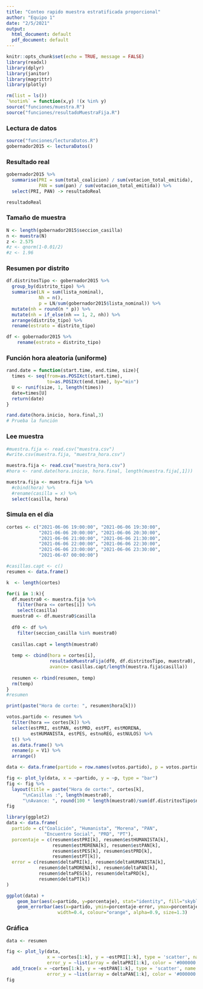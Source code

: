 ```yaml
---
title: "Conteo rapido muestra estratificada proporcional"
author: "Equipo 1"
date: "2/5/2021"
output:
  html_document: default
  pdf_document: default
---
```


```r
knitr::opts_chunk$set(echo = TRUE, message = FALSE)
library(readxl)
library(dplyr)
library(janitor)
library(magrittr)
library(plotly)
```

```r
rm(list = ls())
`%notin%` = function(x,y) !(x %in% y)
source("funciones/muestra.R")
source("funciones/resultadoMuestraFija.R")
```

### Lectura de datos

```r
source("funciones/lecturaDatos.R")
gobernador2015 <- lecturaDatos() 
```

### Resultado real

```r
gobernador2015 %>%
  summarise(PRI = sum(total_coalicion) / sum(votacion_total_emitida),
            PAN = sum(pan) / sum(votacion_total_emitida)) %>%
  select(PRI, PAN) -> resultadoReal

resultadoReal
```

### Tamaño de muestra

```r
N <- length(gobernador2015$seccion_casilla)
n <- muestra(N)                             
z <- 2.575
#z <- qnorm(1-0.01/2)
#z <- 1.96
```

### Resumen por distrito

```r
df.distritosTipo <- gobernador2015 %>%
  group_by(distrito_tipo) %>%
  summarise(LN = sum(lista_nominal),
            Nh = n(),           
            p = LN/sum(gobernador2015$lista_nominal)) %>%  
  mutate(nh = round(n * p)) %>%
  mutate(nh = if_else(nh == 1, 2, nh)) %>%
  arrange(distrito_tipo) %>%
  rename(estrato = distrito_tipo)

df <- gobernador2015 %>%
    rename(estrato = distrito_tipo) 
```

### Función hora aleatoria (uniforme)

```r
rand.date = function(start.time, end.time, size){
  times <- seq(from=as.POSIXct(start.time), 
               to=as.POSIXct(end.time), by="min")  
  U <- runif(size, 1, length(times))  
  date=times[U] 
  return(date)
}

rand.date(hora.inicio, hora.final,3)
# Prueba la función
```

### Lee muestra

```r
#muestra.fija <- read.csv("muestra.csv")
#write.csv(muestra.fija, "muestra_hora.csv")

muestra.fija <- read.csv("muestra_hora.csv")
#hora <- rand.date(hora.inicio, hora.final, length(muestra.fija[,1]))

muestra.fija <- muestra.fija %>%
  #cbind(hora) %>%
  #rename(casilla = x) %>%
  select(casilla, hora)
```

### Simula en el día

```r
cortes <- c("2021-06-06 19:00:00", "2021-06-06 19:30:00",
            "2021-06-06 20:00:00", "2021-06-06 20:30:00", 
            "2021-06-06 21:00:00", "2021-06-06 21:30:00", 
            "2021-06-06 22:00:00", "2021-06-06 22:30:00", 
            "2021-06-06 23:00:00", "2021-06-06 23:30:00", 
            "2021-06-07 00:00:00")

#casillas.capt <- c()
resumen <- data.frame()
```

```r
k  <- length(cortes)
```

```r
for(i in 1:k){
  df.muestra0 <- muestra.fija %>%
    filter(hora <= cortes[i]) %>%
    select(casilla)
  muestra0 <- df.muestra0$casilla
  
  df0 <- df %>%
    filter(seccion_casilla %in% muestra0) 
  
  casillas.capt = length(muestra0)
  
  temp <- cbind(hora = cortes[i],
                resultadoMuestraFija(df0, df.distritosTipo, muestra0),
                avance= casillas.capt/length(muestra.fija$casilla))
  
  resumen <- rbind(resumen, temp)
  rm(temp)
}
#resumen
```

```r
print(paste("Hora de corte: ", resumen$hora[k]))
```

```r
votos.partido <- resumen %>%
  filter(hora == cortes[k]) %>%
  select(estPRI, estPAN, estPRD, estPT, estMORENA, 
         estHUMANISTA, estPES, estnoREG, estNULOS) %>%
  t() %>%
  as.data.frame() %>%
  rename(p = V1) %>%
  arrange() 

data <- data.frame(partido = row.names(votos.partido), p = votos.partido$p)

fig <- plot_ly(data, x = ~partido, y = ~p, type = "bar")
fig <- fig %>%
  layout(title = paste("Hora de corte:", cortes[k],
      "\nCasillas :", length(muestra0),
      "\nAvance: ", round(100 * length(muestra0)/sum(df.distritosTipo$nh), 2), "%") %>% print())
fig
```

```r
library(ggplot2)
data <- data.frame(
  partido = c("Coalición", "Humanista", "Morena", "PAN", 
              "Encuentro Social", "PRD", "PT"),
  porcentaje = c(resumen$estPRI[k], resumen$estHUMANISTA[k], 
                 resumen$estMORENA[k], resumen$estPAN[k],
                 resumen$estPES[k], resumen$estPRD[k], 
                 resumen$estPT[k]),
  error = c(resumen$deltaPRI[k], resumen$deltaHUMANISTA[k], 
            resumen$deltaMORENA[k], resumen$deltaPAN[k],
            resumen$deltaPES[k], resumen$deltaPRD[k], 
            resumen$deltaPT[k])
)
```

```r
ggplot(data) +
    geom_bar(aes(x=partido, y=porcentaje), stat="identity", fill="skyblue", alpha=0.7) +
    geom_errorbar(aes(x=partido, ymin=porcentaje-error, ymax=porcentaje+error), 
                   width=0.4, colour="orange", alpha=0.9, size=1.3)


```


### Gráfica  

```r
data <- resumen

fig <- plot_ly(data, 
               x = ~cortes[1:k], y = ~estPRI[1:k], type = 'scatter', name = 'PRI',
               error_y = ~list(array = deltaPRI[1:k], color = '#000000')) %>%
  add_trace(x = ~cortes[1:k], y = ~estPAN[1:k], type = 'scatter', name = 'PAN',
               error_y = ~list(array = deltaPAN[1:k], color = '#000000'))
fig
```





